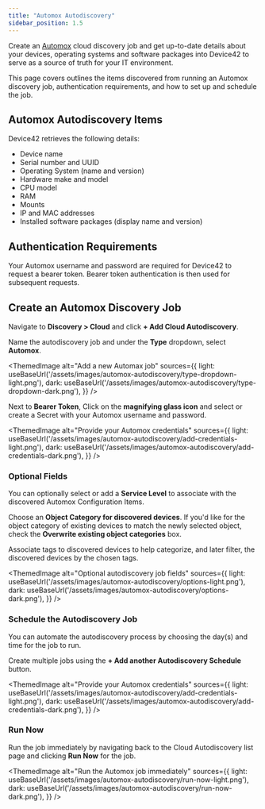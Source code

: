 ```yaml
---
title: "Automox Autodiscovery"
sidebar_position: 1.5
---
```



Create an [Automox](https://www.automox.com/) cloud discovery job and get up-to-date details about your devices, operating systems and software packages into Device42 to serve as a source of truth for your IT environment.

This page covers outlines the items discovered from running an Automox discovery job, authentication requirements, and how to set up and schedule the job.

## Automox Autodiscovery Items

Device42 retrieves the following details:

- Device name
- Serial number and UUID
- Operating System (name and version)
- Hardware make and model
- CPU model
- RAM
- Mounts
- IP and MAC addresses
- Installed software packages (display name and version)

## Authentication Requirements

Your Automox username and password are required for Device42 to request a bearer token. Bearer token authentication is then used for subsequent requests.

## Create an Automox Discovery Job

Navigate to **Discovery > Cloud** and click **+ Add Cloud Autodiscovery**. 

Name the autodiscovery job and under the **Type** dropdown, select **Automox**. 

<ThemedImage
  alt="Add a new Automax job"
  sources={{
    light: useBaseUrl('/assets/images/automox-autodiscovery/type-dropdown-light.png'),
    dark: useBaseUrl('/assets/images/automox-autodiscovery/type-dropdown-dark.png'),
  }}
/>

Next to **Bearer Token**, Click on the **magnifying glass icon** and select or create a Secret with your Automox username and password. 

<ThemedImage
  alt="Provide your Automox credentials"
  sources={{
    light: useBaseUrl('/assets/images/automox-autodiscovery/add-credentials-light.png'),
    dark: useBaseUrl('/assets/images/automox-autodiscovery/add-credentials-dark.png'),
  }}
/>

### Optional Fields

You can optionally select or add a **Service Level** to associate with the discovered Automox Configuration Items. 

Choose an **Object Category for discovered devices**. If you'd like for the object category of existing devices to match the newly selected object, check the **Overwrite existing object categories** box. 

Associate tags to discovered devices to help categorize, and later filter, the discovered devices by the chosen tags. 

<ThemedImage
  alt="Optional autodiscovery job fields"
  sources={{
    light: useBaseUrl('/assets/images/automox-autodiscovery/options-light.png'),
    dark: useBaseUrl('/assets/images/automox-autodiscovery/options-dark.png'),
  }}
/>

### Schedule the Autodiscovery Job

You can automate the autodiscovery process by choosing the day(s) and time for the job to run. 

Create multiple jobs using the **+ Add another Autodiscovery Schedule** button.

<ThemedImage
  alt="Provide your Automox credentials"
  sources={{
    light: useBaseUrl('/assets/images/automox-autodiscovery/add-credentials-light.png'),
    dark: useBaseUrl('/assets/images/automox-autodiscovery/add-credentials-dark.png'),
  }}
/>

### Run Now

Run the job immediately by navigating back to the Cloud Autodiscovery list page and clicking **Run Now** for the job. 

<ThemedImage
  alt="Run the Automox job immediately"
  sources={{
    light: useBaseUrl('/assets/images/automox-autodiscovery/run-now-light.png'),
    dark: useBaseUrl('/assets/images/automox-autodiscovery/run-now-dark.png'),
  }}
/>

